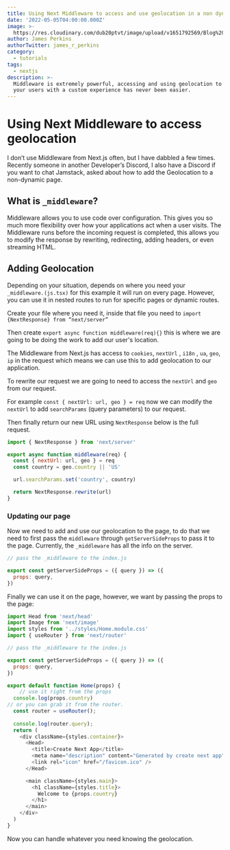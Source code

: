 ```yaml
---
title: Using Next Middleware to access and use geolocation in a non dynamic route
date: '2022-05-05T04:00:00.000Z'
image: >-
  https://res.cloudinary.com/dub20ptvt/image/upload/v1651792569/Blog%20Posts/gpadwqy14sxmcycqd2jc.png
author: James Perkins
authorTwitter: james_r_perkins
category:
  - tutorials
tags:
  - nextjs
description: >-
  Middleware is extremely powerful, accessing and using geolocation to provide
  your users with a custom experience has never been easier.
---
```


# Using Next Middleware to access geolocation

I don’t use Middleware from Next.js often, but I have dabbled a few times. Recently someone in another Developer’s Discord, I also have a Discord if you want to chat Jamstack, asked about how to add the Geolocation to a non-dynamic page.

## What is `_middleware`?

Middleware allows you to use code over configuration. This gives you so much more flexibility over how your applications act when a user visits. The Middleware runs before the incoming request is completed, this allows you to modify the response by rewriting, redirecting, adding headers, or even streaming HTML.

## Adding Geolocation

Depending on your situation, depends on where you need your `_middleware.(js.tsx)` for this example it will run on every page. However, you can use it in nested routes to run for specific pages or dynamic routes.

Create your file where you need it, inside that file you need to `import {NextResponse} from “next/server”`

Then create `export async function middleware(req){}` this is where we are going to be doing the work to add our user's location.

The Middleware from Next.js has access to `cookies`, `nextUrl` , `i18n` , `ua`, `geo`,  `ip` in the request which means we can use this to add geolocation to our application.

To rewrite our request we are going to need to access the `nextUrl` and `geo` from our request.

For example `const { nextUrl: url, geo } = req` now we can modify the `nextUrl` to add `searchParams` (query parameters) to our request.

Then finally return our new URL using `NextResponse` below is the full request.

```javascript
import { NextResponse } from 'next/server'

export async function middleware(req) {
  const { nextUrl: url, geo } = req
  const country = geo.country || 'US'

  url.searchParams.set('country', country)

  return NextResponse.rewrite(url)
}

```

### Updating our page

Now we need to add and use our geolocation to the page, to do that we need to first pass the `middleware` through `getServerSideProps` to pass it to the page. Currently, the `_middleware` has all the info on the server.

```javascript
// pass the _middleware to the index.js 

export const getServerSideProps = ({ query }) => ({
  props: query,
})

```

Finally we can use it on the page, however, we want by passing the props to the page:

```javascript
import Head from 'next/head'
import Image from 'next/image'
import styles from '../styles/Home.module.css'
import { useRouter } from 'next/router'

// pass the _middleware to the index.js 

export const getServerSideProps = ({ query }) => ({
  props: query,
})

export default function Home(props) {
	// use it right from the props
  console.log(props.country)
// or you can grab it from the router.
  const router = useRouter();
  
  console.log(router.query);
  return (
    <div className={styles.container}>
      <Head>
        <title>Create Next App</title>
        <meta name="description" content="Generated by create next app" />
        <link rel="icon" href="/favicon.ico" />
      </Head>

      <main className={styles.main}>
        <h1 className={styles.title}>
          Welcome to {props.country}
        </h1>
      </main>
    </div>
  )
}

```

Now you can handle whatever you need knowing the geolocation.
